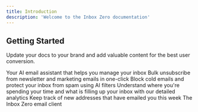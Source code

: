 ```yaml
---
title: Introduction
description: 'Welcome to the Inbox Zero documentation'
---
```


## Getting Started

Update your docs to your brand and add valuable content for the best user conversion.

<CardGroup cols={2}>
  <Card
    title="AI Automation"
    icon="sparkles"
    href="https://docs.getinboxzero.com/essentials/email-ai-automation"
  >
    Your AI email assistant that helps you manage your inbox
  </Card>
  <Card
    title="Newsletter Cleaner"
    icon="envelopes-bulk"
    href="https://docs.getinboxzero.com/essentials/bulk-email-unsubscriber"
  >
    Bulk unsubscribe from newsletter and marketing emails in one-click
  </Card>
  <Card
    title="Cold Email Blocker"
    icon="shield-check"
    href="https://docs.getinboxzero.com/essentials/cold-email-blocker"
  >
    Block cold emails and protect your inbox from spam using AI filters
  </Card>
  <Card
    title="Analytics"
    icon="chart-simple"
    href="https://docs.getinboxzero.com/essentials/email-analytics"
  >
    Understand where you're spending your time and what is filling up your inbox with our detailed analytics
  </Card>
  <Card
    title="New Senders"
    icon="user-group"
    href="https://docs.getinboxzero.com/essentials/new-senders"
  >
    Keep track of new addresses that have emailed you this week
  </Card>
  <Card
    title="Email Client"
    icon="inbox"
    href="https://docs.getinboxzero.com/essentials/mail"
  >
    The Inbox Zero email client
  </Card>
</CardGroup>
